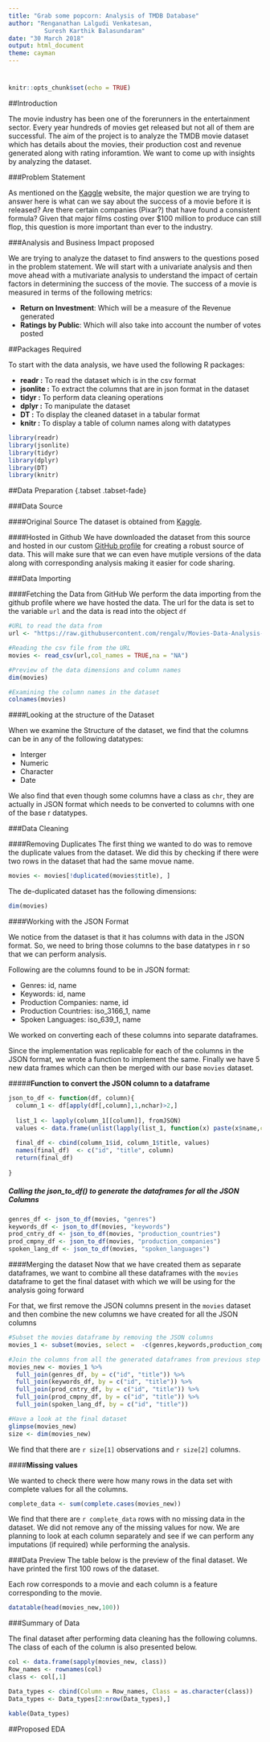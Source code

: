 ---
title: "Grab some popcorn: Analysis of TMDB Database"
author: "Renganathan Lalgudi Venkatesan,
          Suresh Karthik Balasundaram"
date: "30 March 2018"
output: html_document
theme: cayman
---

# {.tabset .tabset-fade}
```{r setup, include=FALSE}
knitr::opts_chunk$set(echo = TRUE)
```

##Introduction

The movie industry has been one of the forerunners in the entertainment sector. Every year hundreds of movies get released but not all of them are successful. The aim of the project is to analyze the TMDB movie dataset which has details about the movies, their production cost and revenue generated along with rating inforamtion. We want to come up with insights by analyzing the dataset. 


###Problem Statement

As mentioned on the [Kaggle](https://www.kaggle.com/tmdb/tmdb-movie-metadata) website, the major question we are trying to answer here is what can we say about the success of a movie before it is released? Are there certain companies (Pixar?) that have found a consistent formula? Given that major films costing over $100 million to produce can still flop, this question is more important than ever to the industry. 


###Analysis and Business Impact proposed

We are trying to analyze the dataset to find answers to the questions posed in the problem statement. We will start with a univariate analysis and then move ahead with a mutivariate analysis to understand the impact of certain factors in determining the success of the movie. The success of a movie is measured in terms of the following metrics:

* **Return on Investment**: Which will be a measure of the Revenue generated
* **Ratings by Public**: Which will also take into account the number of votes posted


##Packages Required

To start with the data analysis, we have used the following R packages:

* **readr :** To read the dataset which is in the csv format 
* **jsonlite :** To extract the columns that are in json format in the dataset 
* **tidyr :** To perform data cleaning operations
* **dplyr :** To manipulate the dataset
* **DT :** To display the cleaned dataset in a tabular format
* **knitr :** To display a table of column names along with datatypes 

```{r message = FALSE, warning = FALSE}
library(readr)
library(jsonlite)
library(tidyr)
library(dplyr)
library(DT)
library(knitr)
```

##Data Preparation {.tabset .tabset-fade}

###Data Source

####Original Source
The dataset is obtained from [Kaggle](https://www.kaggle.com/tmdb/tmdb-movie-metadata/data). 


####Hosted in Github
We have downloaded the dataset from this source and hosted in our custom [GitHub profile](https://github.com/rengalv/Movies-Data-Analysis-Grab-a-Popcorn) for creating a robust source of data. This will make sure that we can even have mutiple versions of the data along with corresponding analysis making it easier for code sharing.

###Data Importing

####Fetching the Data from GitHub
We perform the data importing from the github profile where we have hosted the data. The url for the data is set to the variable `url` and the data is read into the object `df` 

```{r message = FALSE, warning = FALSE}
#URL to read the data from
url <- "https://raw.githubusercontent.com/rengalv/Movies-Data-Analysis-Grab-a-Popcorn/master/tmdb_5000_movies.csv"

#Reading the csv file from the URL
movies <- read_csv(url,col_names = TRUE,na = "NA")

#Preview of the data dimensions and column names
dim(movies)

#Examining the column names in the dataset
colnames(movies)

```


####Looking at the structure of the Dataset

When we examine the Structure of the dataset, we find that the columns can be in any of the following datatypes:

* Interger
* Numeric
* Character
* Date

We also find that even though some columns have a class as `chr`, they are actually in JSON format which needs to be converted to columns with one of the base r datatypes.

###Data Cleaning

####Removing Duplicates
The first thing we wanted to do was to remove the duplicate values from the dataset. We did this by checking if there were two rows in the dataset that had the same movue name.

```{r }
movies <- movies[!duplicated(movies$title), ]

```

The de-duplicated dataset has the following dimensions:
```{r }
dim(movies)

```


####Working with the JSON Format

We notice from the dataset is that it has columns with data in the JSON format. So, we need to bring those columns to the base datatypes in r so that we can perform analysis.

Following are the columns found to be in JSON format:

* Genres: id, name
* Keywords: id, name
* Production Companies: name, id
* Production Countries: iso_3166_1, name
* Spoken Languages: iso_639_1, name

We worked on converting each of these columns into separate dataframes.

Since the implementation was replicable for each of the columns in the JSON format, we wrote a function to implement the same. Finally we have 5 new data frames which can then be merged with our base `movies` dataset.

#####**Function to convert the JSON column to a dataframe**
```{r}
json_to_df <- function(df, column){
  column_1 <- df[apply(df[,column],1,nchar)>2,]  
   
  list_1 <- lapply(column_1[[column]], fromJSON)
  values <- data.frame(unlist(lapply(list_1, function(x) paste(x$name,collapse = ","))))
  
  final_df <- cbind(column_1$id, column_1$title, values)
  names(final_df)  <- c("id", "title", column)
  return(final_df)
  
}
```

##### **Calling the json_to_df() to generate the dataframes for all the JSON Columns**

```{r }
genres_df <- json_to_df(movies, "genres")
keywords_df <- json_to_df(movies, "keywords")
prod_cntry_df <- json_to_df(movies, "production_countries")
prod_cmpny_df <- json_to_df(movies, "production_companies")
spoken_lang_df <- json_to_df(movies, "spoken_languages")

```


####Merging the dataset
Now that we have created them as separate dataframes, we want to combine all these dataframes with the `movies` dataframe to get the final dataset with which we will be using for the analysis going forward

For that, we first remove the JSON columns present in the `movies` dataset and then combine the new columns we have created for all the JSON columns

```{r warning = FALSE}
#Subset the movies dataframe by removing the JSON columns
movies_1 <- subset(movies, select =  -c(genres,keywords,production_companies, production_countries,spoken_languages))

#Join the columns from all the generated dataframes from previous step
movies_new <- movies_1 %>%
  full_join(genres_df, by = c("id", "title")) %>%
  full_join(keywords_df, by = c("id", "title")) %>%
  full_join(prod_cntry_df, by = c("id", "title")) %>%
  full_join(prod_cmpny_df, by = c("id", "title")) %>%
  full_join(spoken_lang_df, by = c("id", "title"))

#Have a look at the final dataset
glimpse(movies_new)
size <- dim(movies_new)
```
We find that there are `r size[1]` observations and `r size[2]` columns.

####**Missing values**

We wanted to check there were how many rows in the data set with complete values for all  the columns. 

```{r }
complete_data <- sum(complete.cases(movies_new))
```

We find that there are `r complete_data` rows with no missing data in the dataset. We did not remove any of the missing values for now. We are planning to look at each column separately and see if we can perform any imputations (if required) while performing the analysis.

###Data Preview
The table below is the preview of the final dataset. We have printed the first 100 rows of the dataset. 

Each row corresponds to a movie and each column is a feature corresponding to the movie.

```{r}
datatable(head(movies_new,100))
```

###Summary of Data

The final dataset after performing data cleaning has the following columns. The class of each of the column is also presented below.

```{r warning = FALSE}
col <- data.frame(sapply(movies_new, class))
Row_names <- rownames(col)
class <- col[,1] 

Data_types <- cbind(Column = Row_names, Class = as.character(class))
Data_types <- Data_types[2:nrow(Data_types),]

kable(Data_types)

```

##Proposed EDA





